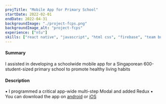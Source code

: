 ```yaml
---
projTitle: "Mobile App for Primary School"
startDate: 2022-02-01
endDate: 2022-04-31
backgroundImage: "./project-fcps.png"
backgroundImage_alt: "project-fcps"
experience: ["ntu"]
skills: ["react native", "javascript", "html css", "firebase", "team building"]
---
```


<h4>Summary</h4>
I assisted in developing a schoolwide mobile app for a Singaporean 600-student-sized primary
school to promote healthy living habits

<h4>Description</h4>
▪ I programmed a critical app-wide multi-step Modal and added Redux
▪ You can download the app on <a href="https://play.google.com/store/apps/details?id=com.keepfitmobile">android</a> or
<a href="https://apps.apple.com/us/app/keep-fit-challenge-tasks/id1620492559"> iOS</a> <br/>